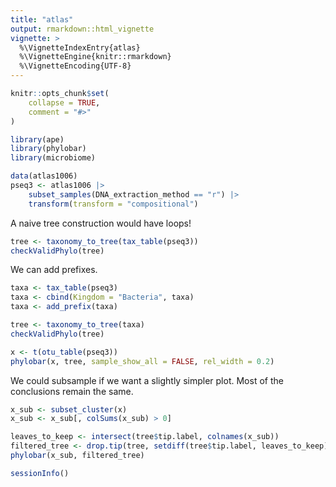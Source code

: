 ```yaml
---
title: "atlas"
output: rmarkdown::html_vignette
vignette: >
  %\VignetteIndexEntry{atlas}
  %\VignetteEngine{knitr::rmarkdown}
  %\VignetteEncoding{UTF-8}
---
```


```r
knitr::opts_chunk$set(
    collapse = TRUE,
    comment = "#>"
)
```

```r
library(ape)
library(phylobar)
library(microbiome)
```

```r
data(atlas1006)
pseq3 <- atlas1006 |>
    subset_samples(DNA_extraction_method == "r") |>
    transform(transform = "compositional")
```

A naive tree construction would have loops!

```r
tree <- taxonomy_to_tree(tax_table(pseq3))
checkValidPhylo(tree)
```

We can add prefixes.

```r
taxa <- tax_table(pseq3)
taxa <- cbind(Kingdom = "Bacteria", taxa)
taxa <- add_prefix(taxa)

tree <- taxonomy_to_tree(taxa)
checkValidPhylo(tree)
```

```r
x <- t(otu_table(pseq3))
phylobar(x, tree, sample_show_all = FALSE, rel_width = 0.2)
```

We could subsample if we want a slightly simpler plot. Most of the conclusions
remain the same.

```r
x_sub <- subset_cluster(x)
x_sub <- x_sub[, colSums(x_sub) > 0]

leaves_to_keep <- intersect(tree$tip.label, colnames(x_sub))
filtered_tree <- drop.tip(tree, setdiff(tree$tip.label, leaves_to_keep))
phylobar(x_sub, filtered_tree)
```

```r
sessionInfo()
```